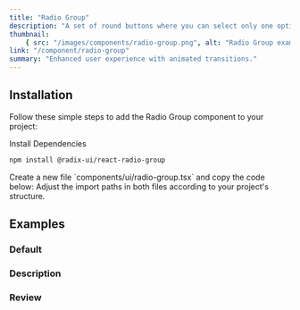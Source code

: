```yaml
---
title: "Radio Group"
description: "A set of round buttons where you can select only one option from the group."
thumbnail:
    { src: "/images/components/radio-group.png", alt: "Radio Group example" }
link: "/component/radio-group"
summary: "Enhanced user experience with animated transitions."
---
```


<ComponentPreview name="radio-group-demo" />

## Installation

Follow these simple steps to add the Radio Group component to your project:

<Steps>

<Step>
Install Dependencies
</Step>

```bash 
npm install @radix-ui/react-radio-group 
```

<Step>
    Create a new file `components/ui/radio-group.tsx` and copy the code below:
</Step>

<CollapsibleSource name="radio-group" />

<Step>
    Adjust the import paths in both files according to your project's structure.
</Step>

</Steps>

## Examples

### Default

<ComponentPreview name="radio-group-demo" />

### Description

<ComponentPreview name="radio-group-desc" />

### Review

<ComponentPreview name="radio-group-review" />
